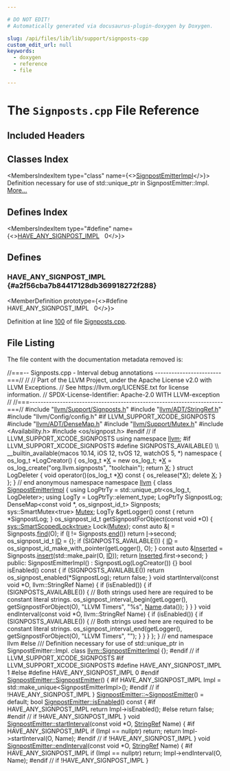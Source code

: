 ```yaml
---

# DO NOT EDIT!
# Automatically generated via docusaurus-plugin-doxygen by Doxygen.

slug: /api/files/lib/lib/support/signposts-cpp
custom_edit_url: null
keywords:
  - doxygen
  - reference
  - file

---
```





# The `Signposts.cpp` File Reference

<DoxygenPage pluginConfig={pluginConfig}>



## Included Headers

<IncludesList>
<IncludesListItem
  filePath="llvm/Support/Signposts.h"
  permalink="/docs/api/files/include/include/llvm/include/llvm/support/signposts-h"
  isLocal="true" />
<IncludesListItem
  filePath="llvm/ADT/StringRef.h"
  permalink="/docs/api/files/include/include/llvm/include/llvm/adt/stringref-h"
  isLocal="true" />
<IncludesListItem
  filePath="llvm/Config/config.h"
  permalink=""
  isLocal="true" />
</IncludesList>

## Classes Index

<MembersIndex>

<MembersIndexItem
  type="class"
  name={<><a href="/docs/api/classes/llvm/signpostemitterimpl">SignpostEmitterImpl</a></>}>
Definition necessary for use of std::unique&#95;ptr in SignpostEmitter::Impl. <a href="/docs/api/classes/llvm/signpostemitterimpl/#details">More...</a>
</MembersIndexItem>

</MembersIndex>

## Defines Index

<MembersIndex>

<MembersIndexItem
  type="#define"
  name={<><a href="#a2f56cba7b84417128db369918272f288">HAVE&#95;ANY&#95;SIGNPOST&#95;IMPL</a>&nbsp;&nbsp;&nbsp;0</>}>
</MembersIndexItem>

</MembersIndex>


<SectionDefinition>

## Defines

### HAVE&#95;ANY&#95;SIGNPOST&#95;IMPL {#a2f56cba7b84417128db369918272f288}

<MemberDefinition
  prototype={<>#define HAVE&#95;ANY&#95;SIGNPOST&#95;IMPL&nbsp;&nbsp;&nbsp;0</>}>

Definition at line <a href="#l00100">100</a> of file <a href="/docs/api/files/lib/lib/support/signposts-cpp">Signposts.cpp</a>.
</MemberDefinition>

</SectionDefinition>

## File Listing

The file content with the documentation metadata removed is:

<ProgramListing>

<Link id="l00001" /><CodeLine lineNumber="1"><Highlight kind="comment">//===-- Signposts.cpp - Interval debug annotations ------------------------===//</Highlight><Highlight kind="normal"></Highlight></CodeLine>
<Link id="l00002" /><CodeLine lineNumber="2"><Highlight kind="normal"></Highlight><Highlight kind="comment">//</Highlight><Highlight kind="normal"></Highlight></CodeLine>
<Link id="l00003" /><CodeLine lineNumber="3"><Highlight kind="normal"></Highlight><Highlight kind="comment">// Part of the LLVM Project, under the Apache License v2.0 with LLVM Exceptions.</Highlight><Highlight kind="normal"></Highlight></CodeLine>
<Link id="l00004" /><CodeLine lineNumber="4"><Highlight kind="normal"></Highlight><Highlight kind="comment">// See https://llvm.org/LICENSE.txt for license information.</Highlight><Highlight kind="normal"></Highlight></CodeLine>
<Link id="l00005" /><CodeLine lineNumber="5"><Highlight kind="normal"></Highlight><Highlight kind="comment">// SPDX-License-Identifier: Apache-2.0 WITH LLVM-exception</Highlight><Highlight kind="normal"></Highlight></CodeLine>
<Link id="l00006" /><CodeLine lineNumber="6"><Highlight kind="normal"></Highlight><Highlight kind="comment">//</Highlight><Highlight kind="normal"></Highlight></CodeLine>
<Link id="l00007" /><CodeLine lineNumber="7"><Highlight kind="normal"></Highlight><Highlight kind="comment">//===----------------------------------------------------------------------===//</Highlight><Highlight kind="normal"></Highlight></CodeLine>
<Link id="l00008" /><CodeLine lineNumber="8"><Highlight kind="normal"></Highlight></CodeLine>
<Link id="l00009" /><CodeLine lineNumber="9"><Highlight kind="normal"></Highlight><Highlight kind="preprocessor">#include &quot;<a href="/docs/api/files/include/include/llvm/include/llvm/support/signposts-h">llvm/Support/Signposts.h</a>&quot;</Highlight><Highlight kind="normal"></Highlight></CodeLine>
<Link id="l00010" /><CodeLine lineNumber="10"><Highlight kind="normal"></Highlight><Highlight kind="preprocessor">#include &quot;<a href="/docs/api/files/include/include/llvm/include/llvm/adt/stringref-h">llvm/ADT/StringRef.h</a>&quot;</Highlight><Highlight kind="normal"></Highlight></CodeLine>
<Link id="l00011" /><CodeLine lineNumber="11"><Highlight kind="normal"></Highlight><Highlight kind="preprocessor">#include &quot;llvm/Config/config.h&quot;</Highlight><Highlight kind="normal"></Highlight></CodeLine>
<Link id="l00012" /><CodeLine lineNumber="12"><Highlight kind="normal"></Highlight></CodeLine>
<Link id="l00013" /><CodeLine lineNumber="13"><Highlight kind="normal"></Highlight><Highlight kind="preprocessor">#if LLVM&#95;SUPPORT&#95;XCODE&#95;SIGNPOSTS</Highlight><Highlight kind="normal"></Highlight></CodeLine>
<Link id="l00014" /><CodeLine lineNumber="14"><Highlight kind="normal"></Highlight><Highlight kind="preprocessor">#include &quot;<a href="/docs/api/files/include/include/llvm/include/llvm/adt/densemap-h">llvm/ADT/DenseMap.h</a>&quot;</Highlight><Highlight kind="normal"></Highlight></CodeLine>
<Link id="l00015" /><CodeLine lineNumber="15"><Highlight kind="normal"></Highlight><Highlight kind="preprocessor">#include &quot;<a href="/docs/api/files/include/include/llvm/include/llvm/support/mutex-h">llvm/Support/Mutex.h</a>&quot;</Highlight><Highlight kind="normal"></Highlight></CodeLine>
<Link id="l00016" /><CodeLine lineNumber="16"><Highlight kind="normal"></Highlight><Highlight kind="preprocessor">#include &lt;Availability.h&gt;</Highlight><Highlight kind="normal"></Highlight></CodeLine>
<Link id="l00017" /><CodeLine lineNumber="17"><Highlight kind="normal"></Highlight><Highlight kind="preprocessor">#include &lt;os/signpost.h&gt;</Highlight><Highlight kind="normal"></Highlight></CodeLine>
<Link id="l00018" /><CodeLine lineNumber="18"><Highlight kind="normal"></Highlight><Highlight kind="preprocessor">#endif </Highlight><Highlight kind="comment">// if LLVM&#95;SUPPORT&#95;XCODE&#95;SIGNPOSTS</Highlight><Highlight kind="normal"></Highlight></CodeLine>
<Link id="l00019" /><CodeLine lineNumber="19"><Highlight kind="normal"></Highlight></CodeLine>
<Link id="l00020" /><CodeLine lineNumber="20"><Highlight kind="normal"></Highlight><Highlight kind="keyword">using namespace </Highlight><Highlight kind="normal"><a href="/docs/api/namespaces/llvm">llvm</a>;</Highlight></CodeLine>
<Link id="l00021" /><CodeLine lineNumber="21"><Highlight kind="normal"></Highlight></CodeLine>
<Link id="l00022" /><CodeLine lineNumber="22"><Highlight kind="normal"></Highlight><Highlight kind="preprocessor">#if LLVM&#95;SUPPORT&#95;XCODE&#95;SIGNPOSTS</Highlight><Highlight kind="normal"></Highlight></CodeLine>
<Link id="l00023" /><CodeLine lineNumber="23"><Highlight kind="normal"></Highlight><Highlight kind="preprocessor">#define SIGNPOSTS&#95;AVAILABLE()                                                  \\</Highlight></CodeLine>
<Link id="l00024" /><CodeLine lineNumber="24"><Highlight kind="preprocessor">  &#95;&#95;builtin&#95;available(macos 10.14, iOS 12, tvOS 12, watchOS 5, &#42;)</Highlight><Highlight kind="normal"></Highlight></CodeLine>
<Link id="l00025" /><CodeLine lineNumber="25"><Highlight kind="normal"></Highlight><Highlight kind="keyword">namespace </Highlight><Highlight kind="normal">&#123;</Highlight></CodeLine>
<Link id="l00026" /><CodeLine lineNumber="26"><Highlight kind="normal">os&#95;log&#95;t &#42;LogCreator() &#123;</Highlight></CodeLine>
<Link id="l00027" /><CodeLine lineNumber="27"><Highlight kind="normal">  os&#95;log&#95;t &#42;<a href="/docs/api/files/lib/lib/tablegen/tablegenbackendskeleton-cpp/#ab60f28d7a141ac46ccc200176a1bca8b">X</a> = </Highlight><Highlight kind="keyword">new</Highlight><Highlight kind="normal"> os&#95;log&#95;t;</Highlight></CodeLine>
<Link id="l00028" /><CodeLine lineNumber="28"><Highlight kind="normal">  &#42;<a href="/docs/api/files/lib/lib/tablegen/tablegenbackendskeleton-cpp/#ab60f28d7a141ac46ccc200176a1bca8b">X</a> = os&#95;log&#95;create(</Highlight><Highlight kind="stringliteral">&quot;org.llvm.signposts&quot;</Highlight><Highlight kind="normal">, </Highlight><Highlight kind="stringliteral">&quot;toolchain&quot;</Highlight><Highlight kind="normal">);</Highlight></CodeLine>
<Link id="l00029" /><CodeLine lineNumber="29"><Highlight kind="normal">  </Highlight><Highlight kind="keywordflow">return</Highlight><Highlight kind="normal"> <a href="/docs/api/files/lib/lib/tablegen/tablegenbackendskeleton-cpp/#ab60f28d7a141ac46ccc200176a1bca8b">X</a>;</Highlight></CodeLine>
<Link id="l00030" /><CodeLine lineNumber="30"><Highlight kind="normal">&#125;</Highlight></CodeLine>
<Link id="l00031" /><CodeLine lineNumber="31"><Highlight kind="normal"></Highlight><Highlight kind="keyword">struct </Highlight><Highlight kind="normal">LogDeleter &#123;</Highlight></CodeLine>
<Link id="l00032" /><CodeLine lineNumber="32"><Highlight kind="normal">  </Highlight><Highlight kind="keywordtype">void</Highlight><Highlight kind="normal"> operator()(os&#95;log&#95;t &#42;<a href="/docs/api/files/lib/lib/tablegen/tablegenbackendskeleton-cpp/#ab60f28d7a141ac46ccc200176a1bca8b">X</a>)</Highlight><Highlight kind="keyword"> const </Highlight><Highlight kind="normal">&#123;</Highlight></CodeLine>
<Link id="l00033" /><CodeLine lineNumber="33"><Highlight kind="normal">    os&#95;release(&#42;<a href="/docs/api/files/lib/lib/tablegen/tablegenbackendskeleton-cpp/#ab60f28d7a141ac46ccc200176a1bca8b">X</a>);</Highlight></CodeLine>
<Link id="l00034" /><CodeLine lineNumber="34"><Highlight kind="normal">    </Highlight><Highlight kind="keyword">delete</Highlight><Highlight kind="normal"> <a href="/docs/api/files/lib/lib/tablegen/tablegenbackendskeleton-cpp/#ab60f28d7a141ac46ccc200176a1bca8b">X</a>;</Highlight></CodeLine>
<Link id="l00035" /><CodeLine lineNumber="35"><Highlight kind="normal">  &#125;</Highlight></CodeLine>
<Link id="l00036" /><CodeLine lineNumber="36"><Highlight kind="normal">&#125;;</Highlight></CodeLine>
<Link id="l00037" /><CodeLine lineNumber="37"><Highlight kind="normal">&#125; </Highlight><Highlight kind="comment">// end anonymous namespace</Highlight><Highlight kind="normal"></Highlight></CodeLine>
<Link id="l00038" /><CodeLine lineNumber="38"><Highlight kind="normal"></Highlight></CodeLine>
<Link id="l00039" /><CodeLine lineNumber="39"><Highlight kind="normal"></Highlight><Highlight kind="keyword">namespace </Highlight><Highlight kind="normal"><a href="/docs/api/namespaces/llvm">llvm</a> &#123;</Highlight></CodeLine>
<Link id="l00040" /><CodeLine lineNumber="40"><Highlight kind="normal"></Highlight><Highlight kind="keyword">class </Highlight><Highlight kind="normal"><a href="/docs/api/classes/llvm/signpostemitterimpl">SignpostEmitterImpl</a> &#123;</Highlight></CodeLine>
<Link id="l00041" /><CodeLine lineNumber="41"><Highlight kind="normal">  </Highlight><Highlight kind="keyword">using </Highlight><Highlight kind="normal">LogPtrTy = std::unique&#95;ptr&lt;os&#95;log&#95;t, LogDeleter&gt;;</Highlight></CodeLine>
<Link id="l00042" /><CodeLine lineNumber="42"><Highlight kind="normal">  </Highlight><Highlight kind="keyword">using </Highlight><Highlight kind="normal">LogTy = LogPtrTy::element&#95;type;</Highlight></CodeLine>
<Link id="l00043" /><CodeLine lineNumber="43"><Highlight kind="normal"></Highlight></CodeLine>
<Link id="l00044" /><CodeLine lineNumber="44"><Highlight kind="normal">  LogPtrTy SignpostLog;</Highlight></CodeLine>
<Link id="l00045" /><CodeLine lineNumber="45"><Highlight kind="normal">  DenseMap&lt;const void &#42;, os&#95;signpost&#95;id&#95;t&gt; Signposts;</Highlight></CodeLine>
<Link id="l00046" /><CodeLine lineNumber="46"><Highlight kind="normal">  sys::SmartMutex&lt;true&gt; <a href="/docs/api/namespaces/llvm/sys/#a52d48084c5b60251870b6118e4670fee">Mutex</a>;</Highlight></CodeLine>
<Link id="l00047" /><CodeLine lineNumber="47"><Highlight kind="normal"></Highlight></CodeLine>
<Link id="l00048" /><CodeLine lineNumber="48"><Highlight kind="normal">  LogTy &amp;getLogger()</Highlight><Highlight kind="keyword"> const </Highlight><Highlight kind="normal">&#123; </Highlight><Highlight kind="keywordflow">return</Highlight><Highlight kind="normal"> &#42;SignpostLog; &#125;</Highlight></CodeLine>
<Link id="l00049" /><CodeLine lineNumber="49"><Highlight kind="normal">  os&#95;signpost&#95;id&#95;t getSignpostForObject(</Highlight><Highlight kind="keyword">const</Highlight><Highlight kind="normal"> </Highlight><Highlight kind="keywordtype">void</Highlight><Highlight kind="normal"> &#42;O) &#123;</Highlight></CodeLine>
<Link id="l00050" /><CodeLine lineNumber="50"><Highlight kind="normal">    <a href="/docs/api/namespaces/llvm/sys/#a1094ec958353ee43bd8ffd18187b1160">sys::SmartScopedLock&lt;true&gt;</a> Lock(<a href="/docs/api/namespaces/llvm/sys/#a52d48084c5b60251870b6118e4670fee">Mutex</a>);</Highlight></CodeLine>
<Link id="l00051" /><CodeLine lineNumber="51"><Highlight kind="normal">    </Highlight><Highlight kind="keyword">const</Highlight><Highlight kind="normal"> </Highlight><Highlight kind="keyword">auto</Highlight><Highlight kind="normal"> &amp;<a href="/docs/api/files/lib/lib/support/md5-cpp/#ac0eafdc9ee161b71e7af98af736952fd">I</a> = Signposts.<a href="/docs/api/classes/llvm/densemapbase/#a0c047f127ed4380a6f383d70bec4eb94">find</a>(O);</Highlight></CodeLine>
<Link id="l00052" /><CodeLine lineNumber="52"><Highlight kind="normal">    </Highlight><Highlight kind="keywordflow">if</Highlight><Highlight kind="normal"> (<a href="/docs/api/files/lib/lib/support/md5-cpp/#ac0eafdc9ee161b71e7af98af736952fd">I</a> != Signposts.<a href="/docs/api/classes/llvm/densemapbase/#a65520b9c67759099e313d0f4e7b5ff9e">end</a>())</Highlight></CodeLine>
<Link id="l00053" /><CodeLine lineNumber="53"><Highlight kind="normal">      </Highlight><Highlight kind="keywordflow">return</Highlight><Highlight kind="normal"> <a href="/docs/api/files/lib/lib/support/md5-cpp/#ac0eafdc9ee161b71e7af98af736952fd">I</a>-&gt;second;</Highlight></CodeLine>
<Link id="l00054" /><CodeLine lineNumber="54"><Highlight kind="normal">    os&#95;signpost&#95;id&#95;t <a href="/docs/api/namespaces/llvm/callingconv/#abdf8cf606905c10634e831390981b0ed">ID</a> = &#123;&#125;;</Highlight></CodeLine>
<Link id="l00055" /><CodeLine lineNumber="55"><Highlight kind="normal">    </Highlight><Highlight kind="keywordflow">if</Highlight><Highlight kind="normal"> (SIGNPOSTS&#95;AVAILABLE()) &#123;</Highlight></CodeLine>
<Link id="l00056" /><CodeLine lineNumber="56"><Highlight kind="normal">      <a href="/docs/api/namespaces/llvm/callingconv/#abdf8cf606905c10634e831390981b0ed">ID</a> = os&#95;signpost&#95;id&#95;make&#95;with&#95;pointer(getLogger(), O);</Highlight></CodeLine>
<Link id="l00057" /><CodeLine lineNumber="57"><Highlight kind="normal">    &#125;</Highlight></CodeLine>
<Link id="l00058" /><CodeLine lineNumber="58"><Highlight kind="normal">    </Highlight><Highlight kind="keyword">const</Highlight><Highlight kind="normal"> </Highlight><Highlight kind="keyword">auto</Highlight><Highlight kind="normal"> &amp;<a href="/docs/api/namespaces/llvm/logicalview/#a9696bc411b0a7022c2cc78bff5173cefa157d034f9c98a305eb73776582550027">Inserted</a> = Signposts.<a href="/docs/api/classes/llvm/densemapbase/#adb33f3ede2f5bfc9b3ee658aaf648492">insert</a>(std::make&#95;pair(O, <a href="/docs/api/namespaces/llvm/callingconv/#abdf8cf606905c10634e831390981b0ed">ID</a>));</Highlight></CodeLine>
<Link id="l00059" /><CodeLine lineNumber="59"><Highlight kind="normal">    </Highlight><Highlight kind="keywordflow">return</Highlight><Highlight kind="normal"> <a href="/docs/api/namespaces/llvm/logicalview/#a9696bc411b0a7022c2cc78bff5173cefa157d034f9c98a305eb73776582550027">Inserted</a>.first-&gt;second;</Highlight></CodeLine>
<Link id="l00060" /><CodeLine lineNumber="60"><Highlight kind="normal">  &#125;</Highlight></CodeLine>
<Link id="l00061" /><CodeLine lineNumber="61"><Highlight kind="normal"></Highlight></CodeLine>
<Link id="l00062" /><CodeLine lineNumber="62"><Highlight kind="normal"></Highlight><Highlight kind="keyword">public</Highlight><Highlight kind="normal">:</Highlight></CodeLine>
<Link id="l00063" /><CodeLine lineNumber="63"><Highlight kind="normal">  SignpostEmitterImpl() : SignpostLog(LogCreator()) &#123;&#125;</Highlight></CodeLine>
<Link id="l00064" /><CodeLine lineNumber="64"><Highlight kind="normal"></Highlight></CodeLine>
<Link id="l00065" /><CodeLine lineNumber="65"><Highlight kind="normal">  </Highlight><Highlight kind="keywordtype">bool</Highlight><Highlight kind="normal"> isEnabled()</Highlight><Highlight kind="keyword"> const </Highlight><Highlight kind="normal">&#123;</Highlight></CodeLine>
<Link id="l00066" /><CodeLine lineNumber="66"><Highlight kind="normal">    </Highlight><Highlight kind="keywordflow">if</Highlight><Highlight kind="normal"> (SIGNPOSTS&#95;AVAILABLE())</Highlight></CodeLine>
<Link id="l00067" /><CodeLine lineNumber="67"><Highlight kind="normal">      </Highlight><Highlight kind="keywordflow">return</Highlight><Highlight kind="normal"> os&#95;signpost&#95;enabled(&#42;SignpostLog);</Highlight></CodeLine>
<Link id="l00068" /><CodeLine lineNumber="68"><Highlight kind="normal">    </Highlight><Highlight kind="keywordflow">return</Highlight><Highlight kind="normal"> </Highlight><Highlight kind="keyword">false</Highlight><Highlight kind="normal">;</Highlight></CodeLine>
<Link id="l00069" /><CodeLine lineNumber="69"><Highlight kind="normal">  &#125;</Highlight></CodeLine>
<Link id="l00070" /><CodeLine lineNumber="70"><Highlight kind="normal"></Highlight></CodeLine>
<Link id="l00071" /><CodeLine lineNumber="71"><Highlight kind="normal">  </Highlight><Highlight kind="keywordtype">void</Highlight><Highlight kind="normal"> startInterval(</Highlight><Highlight kind="keyword">const</Highlight><Highlight kind="normal"> </Highlight><Highlight kind="keywordtype">void</Highlight><Highlight kind="normal"> &#42;O, llvm::StringRef Name) &#123;</Highlight></CodeLine>
<Link id="l00072" /><CodeLine lineNumber="72"><Highlight kind="normal">    </Highlight><Highlight kind="keywordflow">if</Highlight><Highlight kind="normal"> (isEnabled()) &#123;</Highlight></CodeLine>
<Link id="l00073" /><CodeLine lineNumber="73"><Highlight kind="normal">      </Highlight><Highlight kind="keywordflow">if</Highlight><Highlight kind="normal"> (SIGNPOSTS&#95;AVAILABLE()) &#123;</Highlight></CodeLine>
<Link id="l00074" /><CodeLine lineNumber="74"><Highlight kind="normal">        </Highlight><Highlight kind="comment">// Both strings used here are required to be constant literal strings.</Highlight><Highlight kind="normal"></Highlight></CodeLine>
<Link id="l00075" /><CodeLine lineNumber="75"><Highlight kind="normal">        os&#95;signpost&#95;interval&#95;begin(getLogger(), getSignpostForObject(O),</Highlight></CodeLine>
<Link id="l00076" /><CodeLine lineNumber="76"><Highlight kind="normal">                                   </Highlight><Highlight kind="stringliteral">&quot;LLVM Timers&quot;</Highlight><Highlight kind="normal">, </Highlight><Highlight kind="stringliteral">&quot;%s&quot;</Highlight><Highlight kind="normal">, <a href="/docs/api/namespaces/llvm/graphprogram/#a0ad4685976f8c4d4a697a53fbe05d10b">Name</a>.data());</Highlight></CodeLine>
<Link id="l00077" /><CodeLine lineNumber="77"><Highlight kind="normal">      &#125;</Highlight></CodeLine>
<Link id="l00078" /><CodeLine lineNumber="78"><Highlight kind="normal">    &#125;</Highlight></CodeLine>
<Link id="l00079" /><CodeLine lineNumber="79"><Highlight kind="normal">  &#125;</Highlight></CodeLine>
<Link id="l00080" /><CodeLine lineNumber="80"><Highlight kind="normal"></Highlight></CodeLine>
<Link id="l00081" /><CodeLine lineNumber="81"><Highlight kind="normal">  </Highlight><Highlight kind="keywordtype">void</Highlight><Highlight kind="normal"> endInterval(</Highlight><Highlight kind="keyword">const</Highlight><Highlight kind="normal"> </Highlight><Highlight kind="keywordtype">void</Highlight><Highlight kind="normal"> &#42;O, llvm::StringRef Name) &#123;</Highlight></CodeLine>
<Link id="l00082" /><CodeLine lineNumber="82"><Highlight kind="normal">    </Highlight><Highlight kind="keywordflow">if</Highlight><Highlight kind="normal"> (isEnabled()) &#123;</Highlight></CodeLine>
<Link id="l00083" /><CodeLine lineNumber="83"><Highlight kind="normal">      </Highlight><Highlight kind="keywordflow">if</Highlight><Highlight kind="normal"> (SIGNPOSTS&#95;AVAILABLE()) &#123;</Highlight></CodeLine>
<Link id="l00084" /><CodeLine lineNumber="84"><Highlight kind="normal">        </Highlight><Highlight kind="comment">// Both strings used here are required to be constant literal strings.</Highlight><Highlight kind="normal"></Highlight></CodeLine>
<Link id="l00085" /><CodeLine lineNumber="85"><Highlight kind="normal">        os&#95;signpost&#95;interval&#95;end(getLogger(), getSignpostForObject(O),</Highlight></CodeLine>
<Link id="l00086" /><CodeLine lineNumber="86"><Highlight kind="normal">                                 </Highlight><Highlight kind="stringliteral">&quot;LLVM Timers&quot;</Highlight><Highlight kind="normal">, </Highlight><Highlight kind="stringliteral">&quot;&quot;</Highlight><Highlight kind="normal">);</Highlight></CodeLine>
<Link id="l00087" /><CodeLine lineNumber="87"><Highlight kind="normal">      &#125;</Highlight></CodeLine>
<Link id="l00088" /><CodeLine lineNumber="88"><Highlight kind="normal">    &#125;</Highlight></CodeLine>
<Link id="l00089" /><CodeLine lineNumber="89"><Highlight kind="normal">  &#125;</Highlight></CodeLine>
<Link id="l00090" /><CodeLine lineNumber="90"><Highlight kind="normal">&#125;;</Highlight></CodeLine>
<Link id="l00091" /><CodeLine lineNumber="91"><Highlight kind="normal">&#125; </Highlight><Highlight kind="comment">// end namespace llvm</Highlight><Highlight kind="normal"></Highlight></CodeLine>
<Link id="l00092" /><CodeLine lineNumber="92"><Highlight kind="normal"></Highlight><Highlight kind="preprocessor">#else</Highlight><Highlight kind="comment"></Highlight></CodeLine>
<Link id="l00093" /><CodeLine lineNumber="93"><Highlight kind="comment">/// Definition necessary for use of std::unique&#95;ptr in SignpostEmitter::Impl.</Highlight><Highlight kind="normal"></Highlight></CodeLine>
<Link id="l00094" /><CodeLine lineNumber="94" lineLink="/docs/api/classes/llvm/signpostemitterimpl"><Highlight kind="normal"></Highlight><Highlight kind="keyword">class </Highlight><Highlight kind="normal"><a href="/docs/api/classes/llvm/signpostemitterimpl">llvm::SignpostEmitterImpl</a> &#123;&#125;;</Highlight></CodeLine>
<Link id="l00095" /><CodeLine lineNumber="95"><Highlight kind="normal"></Highlight><Highlight kind="preprocessor">#endif </Highlight><Highlight kind="comment">// if LLVM&#95;SUPPORT&#95;XCODE&#95;SIGNPOSTS</Highlight><Highlight kind="normal"></Highlight></CodeLine>
<Link id="l00096" /><CodeLine lineNumber="96"><Highlight kind="normal"></Highlight></CodeLine>
<Link id="l00097" /><CodeLine lineNumber="97"><Highlight kind="normal"></Highlight><Highlight kind="preprocessor">#if LLVM&#95;SUPPORT&#95;XCODE&#95;SIGNPOSTS</Highlight><Highlight kind="normal"></Highlight></CodeLine>
<Link id="l00098" /><CodeLine lineNumber="98"><Highlight kind="normal"></Highlight><Highlight kind="preprocessor">#define HAVE&#95;ANY&#95;SIGNPOST&#95;IMPL 1</Highlight><Highlight kind="normal"></Highlight></CodeLine>
<Link id="l00099" /><CodeLine lineNumber="99"><Highlight kind="normal"></Highlight><Highlight kind="preprocessor">#else</Highlight><Highlight kind="normal"></Highlight></CodeLine>
<Link id="l00100" /><CodeLine lineNumber="100" lineLink="#a2f56cba7b84417128db369918272f288"><Highlight kind="normal"></Highlight><Highlight kind="preprocessor">#define HAVE&#95;ANY&#95;SIGNPOST&#95;IMPL 0</Highlight><Highlight kind="normal"></Highlight></CodeLine>
<Link id="l00101" /><CodeLine lineNumber="101"><Highlight kind="normal"></Highlight><Highlight kind="preprocessor">#endif</Highlight><Highlight kind="normal"></Highlight></CodeLine>
<Link id="l00102" /><CodeLine lineNumber="102"><Highlight kind="normal"></Highlight></CodeLine>
<Link id="l00103" /><CodeLine lineNumber="103" lineLink="/docs/api/classes/llvm/signpostemitter/#a3974ad424159d4082da3d76c178d7fb6"><Highlight kind="normal"><a href="/docs/api/classes/llvm/signpostemitter/#a3974ad424159d4082da3d76c178d7fb6">SignpostEmitter::SignpostEmitter</a>() &#123;</Highlight></CodeLine>
<Link id="l00104" /><CodeLine lineNumber="104"><Highlight kind="normal"></Highlight><Highlight kind="preprocessor">#if HAVE&#95;ANY&#95;SIGNPOST&#95;IMPL</Highlight><Highlight kind="normal"></Highlight></CodeLine>
<Link id="l00105" /><CodeLine lineNumber="105"><Highlight kind="normal">  Impl = std::make&#95;unique&lt;SignpostEmitterImpl&gt;();</Highlight></CodeLine>
<Link id="l00106" /><CodeLine lineNumber="106"><Highlight kind="normal"></Highlight><Highlight kind="preprocessor">#endif </Highlight><Highlight kind="comment">// if !HAVE&#95;ANY&#95;SIGNPOST&#95;IMPL</Highlight><Highlight kind="normal"></Highlight></CodeLine>
<Link id="l00107" /><CodeLine lineNumber="107"><Highlight kind="normal">&#125;</Highlight></CodeLine>
<Link id="l00108" /><CodeLine lineNumber="108"><Highlight kind="normal"></Highlight></CodeLine>
<Link id="l00109" /><CodeLine lineNumber="109"><Highlight kind="normal"><a href="/docs/api/classes/llvm/signpostemitter/#aeb67bfd11a09bad8e35b4b022e74be50">SignpostEmitter::~SignpostEmitter</a>() = </Highlight><Highlight kind="keywordflow">default</Highlight><Highlight kind="normal">;</Highlight></CodeLine>
<Link id="l00110" /><CodeLine lineNumber="110"><Highlight kind="normal"></Highlight></CodeLine>
<Link id="l00111" /><CodeLine lineNumber="111" lineLink="/docs/api/classes/llvm/signpostemitter/#a7f1c4999aa128be520b428e05c9c85a3"><Highlight kind="normal"></Highlight><Highlight kind="keywordtype">bool</Highlight><Highlight kind="normal"> <a href="/docs/api/classes/llvm/signpostemitter/#a7f1c4999aa128be520b428e05c9c85a3">SignpostEmitter::isEnabled</a>()</Highlight><Highlight kind="keyword"> const </Highlight><Highlight kind="normal">&#123;</Highlight></CodeLine>
<Link id="l00112" /><CodeLine lineNumber="112"><Highlight kind="normal"></Highlight><Highlight kind="preprocessor">#if HAVE&#95;ANY&#95;SIGNPOST&#95;IMPL</Highlight><Highlight kind="normal"></Highlight></CodeLine>
<Link id="l00113" /><CodeLine lineNumber="113"><Highlight kind="normal">  </Highlight><Highlight kind="keywordflow">return</Highlight><Highlight kind="normal"> Impl-&gt;isEnabled();</Highlight></CodeLine>
<Link id="l00114" /><CodeLine lineNumber="114"><Highlight kind="normal"></Highlight><Highlight kind="preprocessor">#else</Highlight><Highlight kind="normal"></Highlight></CodeLine>
<Link id="l00115" /><CodeLine lineNumber="115"><Highlight kind="normal">  </Highlight><Highlight kind="keywordflow">return</Highlight><Highlight kind="normal"> </Highlight><Highlight kind="keyword">false</Highlight><Highlight kind="normal">;</Highlight></CodeLine>
<Link id="l00116" /><CodeLine lineNumber="116"><Highlight kind="normal"></Highlight><Highlight kind="preprocessor">#endif </Highlight><Highlight kind="comment">// if !HAVE&#95;ANY&#95;SIGNPOST&#95;IMPL</Highlight><Highlight kind="normal"></Highlight></CodeLine>
<Link id="l00117" /><CodeLine lineNumber="117"><Highlight kind="normal">&#125;</Highlight></CodeLine>
<Link id="l00118" /><CodeLine lineNumber="118"><Highlight kind="normal"></Highlight></CodeLine>
<Link id="l00119" /><CodeLine lineNumber="119" lineLink="/docs/api/classes/llvm/signpostemitter/#a961c130e8938ff9f244225bc39c9982a"><Highlight kind="normal"></Highlight><Highlight kind="keywordtype">void</Highlight><Highlight kind="normal"> <a href="/docs/api/classes/llvm/signpostemitter/#a961c130e8938ff9f244225bc39c9982a">SignpostEmitter::startInterval</a>(</Highlight><Highlight kind="keyword">const</Highlight><Highlight kind="normal"> </Highlight><Highlight kind="keywordtype">void</Highlight><Highlight kind="normal"> &#42;O, <a href="/docs/api/classes/llvm/stringref">StringRef</a> Name) &#123;</Highlight></CodeLine>
<Link id="l00120" /><CodeLine lineNumber="120"><Highlight kind="normal"></Highlight><Highlight kind="preprocessor">#if HAVE&#95;ANY&#95;SIGNPOST&#95;IMPL</Highlight><Highlight kind="normal"></Highlight></CodeLine>
<Link id="l00121" /><CodeLine lineNumber="121"><Highlight kind="normal">  </Highlight><Highlight kind="keywordflow">if</Highlight><Highlight kind="normal"> (Impl == </Highlight><Highlight kind="keyword">nullptr</Highlight><Highlight kind="normal">)</Highlight></CodeLine>
<Link id="l00122" /><CodeLine lineNumber="122"><Highlight kind="normal">    </Highlight><Highlight kind="keywordflow">return</Highlight><Highlight kind="normal">;</Highlight></CodeLine>
<Link id="l00123" /><CodeLine lineNumber="123"><Highlight kind="normal">  </Highlight><Highlight kind="keywordflow">return</Highlight><Highlight kind="normal"> Impl-&gt;startInterval(O, Name);</Highlight></CodeLine>
<Link id="l00124" /><CodeLine lineNumber="124"><Highlight kind="normal"></Highlight><Highlight kind="preprocessor">#endif </Highlight><Highlight kind="comment">// if !HAVE&#95;ANY&#95;SIGNPOST&#95;IMPL</Highlight><Highlight kind="normal"></Highlight></CodeLine>
<Link id="l00125" /><CodeLine lineNumber="125"><Highlight kind="normal">&#125;</Highlight></CodeLine>
<Link id="l00126" /><CodeLine lineNumber="126"><Highlight kind="normal"></Highlight></CodeLine>
<Link id="l00127" /><CodeLine lineNumber="127" lineLink="/docs/api/classes/llvm/signpostemitter/#a4d7885d6be9530f5060b2af5bf9a295e"><Highlight kind="normal"></Highlight><Highlight kind="keywordtype">void</Highlight><Highlight kind="normal"> <a href="/docs/api/classes/llvm/signpostemitter/#a4d7885d6be9530f5060b2af5bf9a295e">SignpostEmitter::endInterval</a>(</Highlight><Highlight kind="keyword">const</Highlight><Highlight kind="normal"> </Highlight><Highlight kind="keywordtype">void</Highlight><Highlight kind="normal"> &#42;O, <a href="/docs/api/classes/llvm/stringref">StringRef</a> Name) &#123;</Highlight></CodeLine>
<Link id="l00128" /><CodeLine lineNumber="128"><Highlight kind="normal"></Highlight><Highlight kind="preprocessor">#if HAVE&#95;ANY&#95;SIGNPOST&#95;IMPL</Highlight><Highlight kind="normal"></Highlight></CodeLine>
<Link id="l00129" /><CodeLine lineNumber="129"><Highlight kind="normal">  </Highlight><Highlight kind="keywordflow">if</Highlight><Highlight kind="normal"> (Impl == </Highlight><Highlight kind="keyword">nullptr</Highlight><Highlight kind="normal">)</Highlight></CodeLine>
<Link id="l00130" /><CodeLine lineNumber="130"><Highlight kind="normal">    </Highlight><Highlight kind="keywordflow">return</Highlight><Highlight kind="normal">;</Highlight></CodeLine>
<Link id="l00131" /><CodeLine lineNumber="131"><Highlight kind="normal">  Impl-&gt;endInterval(O, Name);</Highlight></CodeLine>
<Link id="l00132" /><CodeLine lineNumber="132"><Highlight kind="normal"></Highlight><Highlight kind="preprocessor">#endif </Highlight><Highlight kind="comment">// if !HAVE&#95;ANY&#95;SIGNPOST&#95;IMPL</Highlight><Highlight kind="normal"></Highlight></CodeLine>
<Link id="l00133" /><CodeLine lineNumber="133"><Highlight kind="normal">&#125;</Highlight></CodeLine>

</ProgramListing>

</DoxygenPage>
